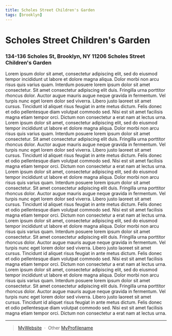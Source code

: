 ```yaml
---
title: Scholes Street Children's Garden 
tags: [brooklyn]
---
```

# Scholes Street Children's Garden 
### 134-136 Scholes St, Brooklyn, NY 11206 Scholes Street Children's Garden

Lorem ipsum dolor sit amet, consectetur adipiscing elit, sed do eiusmod tempor incididunt ut labore et dolore magna aliqua. Dolor morbi non arcu risus quis varius quam. Interdum posuere lorem ipsum dolor sit amet consectetur. Sit amet consectetur adipiscing elit duis. Fringilla urna porttitor rhoncus dolor. Auctor augue mauris augue neque gravida in fermentum. Vel turpis nunc eget lorem dolor sed viverra. Libero justo laoreet sit amet cursus. Tincidunt id aliquet risus feugiat in ante metus dictum. Felis donec et odio pellentesque diam volutpat commodo sed. Nisi est sit amet facilisis magna etiam tempor orci. Dictum non consectetur a erat nam at lectus urna.
Lorem ipsum dolor sit amet, consectetur adipiscing elit, sed do eiusmod tempor incididunt ut labore et dolore magna aliqua. Dolor morbi non arcu risus quis varius quam. Interdum posuere lorem ipsum dolor sit amet consectetur. Sit amet consectetur adipiscing elit duis. Fringilla urna porttitor rhoncus dolor. Auctor augue mauris augue neque gravida in fermentum. Vel turpis nunc eget lorem dolor sed viverra. Libero justo laoreet sit amet cursus. Tincidunt id aliquet risus feugiat in ante metus dictum. Felis donec et odio pellentesque diam volutpat commodo sed. Nisi est sit amet facilisis magna etiam tempor orci. Dictum non consectetur a erat nam at lectus urna.
Lorem ipsum dolor sit amet, consectetur adipiscing elit, sed do eiusmod tempor incididunt ut labore et dolore magna aliqua. Dolor morbi non arcu risus quis varius quam. Interdum posuere lorem ipsum dolor sit amet consectetur. Sit amet consectetur adipiscing elit duis. Fringilla urna porttitor rhoncus dolor. Auctor augue mauris augue neque gravida in fermentum. Vel turpis nunc eget lorem dolor sed viverra. Libero justo laoreet sit amet cursus. Tincidunt id aliquet risus feugiat in ante metus dictum. Felis donec et odio pellentesque diam volutpat commodo sed. Nisi est sit amet facilisis magna etiam tempor orci. Dictum non consectetur a erat nam at lectus urna.
Lorem ipsum dolor sit amet, consectetur adipiscing elit, sed do eiusmod tempor incididunt ut labore et dolore magna aliqua. Dolor morbi non arcu risus quis varius quam. Interdum posuere lorem ipsum dolor sit amet consectetur. Sit amet consectetur adipiscing elit duis. Fringilla urna porttitor rhoncus dolor. Auctor augue mauris augue neque gravida in fermentum. Vel turpis nunc eget lorem dolor sed viverra. Libero justo laoreet sit amet cursus. Tincidunt id aliquet risus feugiat in ante metus dictum. Felis donec et odio pellentesque diam volutpat commodo sed. Nisi est sit amet facilisis magna etiam tempor orci. Dictum non consectetur a erat nam at lectus urna.
Lorem ipsum dolor sit amet, consectetur adipiscing elit, sed do eiusmod tempor incididunt ut labore et dolore magna aliqua. Dolor morbi non arcu risus quis varius quam. Interdum posuere lorem ipsum dolor sit amet consectetur. Sit amet consectetur adipiscing elit duis. Fringilla urna porttitor rhoncus dolor. Auctor augue mauris augue neque gravida in fermentum. Vel turpis nunc eget lorem dolor sed viverra. Libero justo laoreet sit amet cursus. Tincidunt id aliquet risus feugiat in ante metus dictum. Felis donec et odio pellentesque diam volutpat commodo sed. Nisi est sit amet facilisis magna etiam tempor orci. Dictum non consectetur a erat nam at lectus urna.

---
> [MyWebsite](https://othersocialmedia.com/MyProfile) &nbsp;&middot;&nbsp;
> Other [MyProfilename](https://othersocialmedia.com/MyProfile)